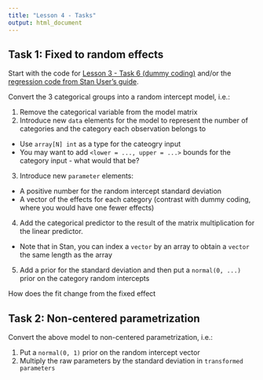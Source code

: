 ```yaml
---
title: "Lesson 4 - Tasks"
output: html_document
---
```




## Task 1: Fixed to random effects

Start with the code for [Lesson 3 - Task 6 (dummy coding)](https://martinmodrak.github.io/modelling-in-stan-2024/lesson3-tasks.html#task-6-dummy-coding) and/or the [regression code from Stan User's guide](https://mc-stan.org/docs/stan-users-guide/regression.html#linear-regression).

Convert the 3 categorical groups into a random intercept model, i.e.:

1) Remove the categorical variable from the model matrix
2) Introduce new `data` elements for the model to represent the number of categories and the category each observation belongs to
  - Use `array[N] int ` as a type for the cateogry input
  - You may want to add `<lower = ..., upper = ...>` bounds for the category input - what would that be?
3) Introduce new `parameter` elements:
  - A positive number for the random intercept standard deviation
  - A vector of the effects for each category (contrast with dummy coding, where you would have one fewer effects)
4) Add the categorical predictor to the result of the matrix multiplication for the linear predictor.
  - Note that in Stan, you can index a `vector` by an array to obtain a `vector` the same length as the array
5) Add a prior for the standard deviation and then put a `normal(0, ...)` prior on the category random intercepts

How does the fit change from the fixed effect

## Task 2: Non-centered parametrization

Convert the above model to non-centered parametrization, i.e.:

1) Put a `normal(0, 1)` prior on the random intercept vector
2) Multiply the raw parameters by the standard deviation in `transformed parameters`
